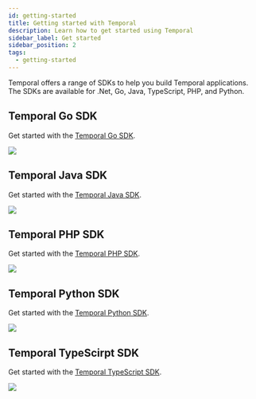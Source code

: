 ```yaml
---
id: getting-started
title: Getting started with Temporal
description: Learn how to get started using Temporal
sidebar_label: Get started
sidebar_position: 2
tags:
  - getting-started
---
```



Temporal offers a range of SDKs to help you build Temporal applications.
The SDKs are available for .Net, Go, Java, TypeScript, PHP, and Python.

## Temporal Go SDK

Get started with the [Temporal Go SDK](/dev-guide/go/introduction).

[![](/get-started/go.svg)](/dev-guide/go/introduction)

## Temporal Java SDK

Get started with the [Temporal Java SDK](/dev-guide/java/introduction).

[![](/get-started/java.svg)](/dev-guide/java/introduction)

## Temporal PHP SDK

Get started with the [Temporal PHP SDK](/dev-guide/php/foundations).

[![](/get-started/php.svg)](/dev-guide/php/foundations)

## Temporal Python SDK

Get started with the [Temporal Python SDK](/dev-guide/python/introduction).

[![](/get-started/python.svg)](/dev-guide/python/introduction)


## Temporal TypeScirpt SDK

Get started with the [Temporal TypeScript SDK](/dev-guide/typescript/introduction).

[![](/get-started/typescript.svg)](/dev-guide/typescript/introduction)

<!--
[![](/get-started/dotnet.svg)](/dev-guide/dotnet/introduction)
Get started with the [Temporal .NET SDK](/dev-guide/dotnet/introduction).
[![](/get-started/ruby.svg)](/dev-guide/ruby/introduction)
-->


